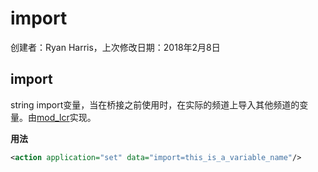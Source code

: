 # import 

 创建者：Ryan Harris，上次修改日期：2018年2月8日

## import

string import变量，当在桥接之前使用时，在实际的频道上导入其他频道的变量。由[mod\_lcr](../FreeSWITCH-Explained/Modules/mod_lcr_6587457.mdx#lrn)实现。

**用法**

```xml
<action application="set" data="import=this_is_a_variable_name"/>
```